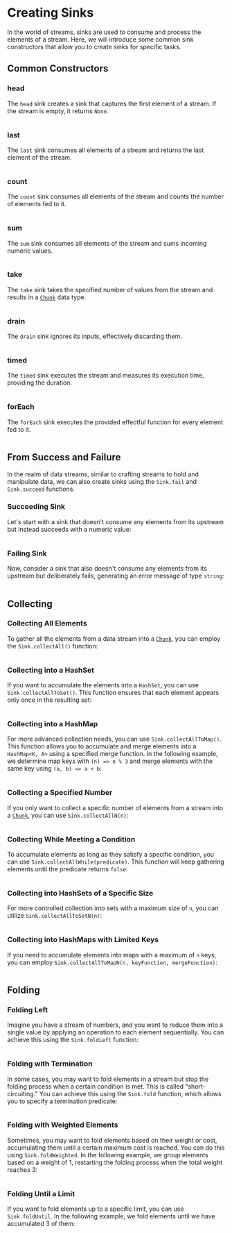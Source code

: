 # Creating Sinks

In the world of streams, sinks are used to consume and process the elements of a stream. Here, we will introduce some common sink constructors that allow you to create sinks for specific tasks.

## Common Constructors

### head

The `head` sink creates a sink that captures the first element of a stream. If the stream is empty, it returns `None`.

```ts file=<rootDir>/src/streaming/sink/creating/head.ts

```

### last

The `last` sink consumes all elements of a stream and returns the last element of the stream.

```ts file=<rootDir>/src/streaming/sink/creating/last.ts

```

### count

The `count` sink consumes all elements of the stream and counts the number of elements fed to it.

```ts file=<rootDir>/src/streaming/sink/creating/count.ts

```

### sum

The `sum` sink consumes all elements of the stream and sums incoming numeric values.

```ts file=<rootDir>/src/streaming/sink/creating/sum.ts

```

### take

The `take` sink takes the specified number of values from the stream and results in a [`Chunk`](../../data-types/chunk) data type.

```ts file=<rootDir>/src/streaming/sink/creating/take.ts

```

### drain

The `drain` sink ignores its inputs, effectively discarding them.

```ts file=<rootDir>/src/streaming/sink/creating/drain.ts

```

### timed

The `timed` sink executes the stream and measures its execution time, providing the duration.

```ts file=<rootDir>/src/streaming/sink/creating/timed.ts

```

### forEach

The `forEach` sink executes the provided effectful function for every element fed to it.

```ts file=<rootDir>/src/streaming/sink/creating/forEach.ts

```

## From Success and Failure

In the realm of data streams, similar to crafting streams to hold and manipulate data, we can also create sinks using the `Sink.fail` and `Sink.succeed` functions.

### Succeeding Sink

Let's start with a sink that doesn't consume any elements from its upstream but instead succeeds with a numeric value:

```ts file=<rootDir>/src/streaming/sink/creating/succeed.ts

```

### Failing Sink

Now, consider a sink that also doesn't consume any elements from its upstream but deliberately fails, generating an error message of type `string`:

```ts file=<rootDir>/src/streaming/sink/creating/fail.ts

```

## Collecting

### Collecting All Elements

To gather all the elements from a data stream into a [`Chunk`](../../data-types/chunk), you can employ the `Sink.collectAll()` function:

```ts file=<rootDir>/src/streaming/sink/creating/collectAll.ts

```

### Collecting into a HashSet

If you want to accumulate the elements into a `HashSet`, you can use `Sink.collectAllToSet()`. This function ensures that each element appears only once in the resulting set:

```ts file=<rootDir>/src/streaming/sink/creating/collectAllToSet.ts

```

### Collecting into a HashMap

For more advanced collection needs, you can use `Sink.collectAllToMap()`. This function allows you to accumulate and merge elements into a `HashMap<K, A>` using a specified merge function. In the following example, we determine map keys with `(n) => n % 3` and merge elements with the same key using `(a, b) => a + b`:

```ts file=<rootDir>/src/streaming/sink/creating/collectAllToMap.ts

```

### Collecting a Specified Number

If you only want to collect a specific number of elements from a stream into a [`Chunk`](../../data-types/chunk), you can use `Sink.collectAllN(n)`:

```ts file=<rootDir>/src/streaming/sink/creating/collectAllN.ts

```

### Collecting While Meeting a Condition

To accumulate elements as long as they satisfy a specific condition, you can use `Sink.collectAllWhile(predicate)`. This function will keep gathering elements until the predicate returns `false`:

```ts file=<rootDir>/src/streaming/sink/creating/collectAllWhile.ts

```

### Collecting into HashSets of a Specific Size

For more controlled collection into sets with a maximum size of `n`, you can utilize `Sink.collectAllToSetN(n)`:

```ts file=<rootDir>/src/streaming/sink/creating/collectAllToSetN.ts

```

### Collecting into HashMaps with Limited Keys

If you need to accumulate elements into maps with a maximum of `n` keys, you can employ `Sink.collectAllToMapN(n, keyFunction, mergeFunction)`:

```ts file=<rootDir>/src/streaming/sink/creating/collectAllToMapN.ts

```

## Folding

### Folding Left

Imagine you have a stream of numbers, and you want to reduce them into a single value by applying an operation to each element sequentially. You can achieve this using the `Sink.foldLeft` function:

```ts file=<rootDir>/src/streaming/sink/creating/foldLeft.ts

```

### Folding with Termination

In some cases, you may want to fold elements in a stream but stop the folding process when a certain condition is met. This is called "short-circuiting." You can achieve this using the `Sink.fold` function, which allows you to specify a termination predicate:

```ts file=<rootDir>/src/streaming/sink/creating/fold.ts

```

### Folding with Weighted Elements

Sometimes, you may want to fold elements based on their weight or cost, accumulating them until a certain maximum cost is reached. You can do this using `Sink.foldWeighted`. In the following example, we group elements based on a weight of 1, restarting the folding process when the total weight reaches 3:

```ts file=<rootDir>/src/streaming/sink/creating/foldWeighted.ts

```

### Folding Until a Limit

If you want to fold elements up to a specific limit, you can use `Sink.foldUntil`. In the following example, we fold elements until we have accumulated 3 of them:

```ts file=<rootDir>/src/streaming/sink/creating/foldUntil.ts

```

